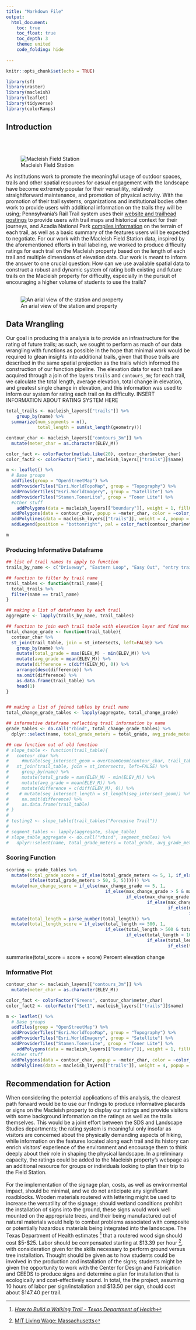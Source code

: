 ```yaml
---
title: "Markdown File"
output: 
  html_document:
    toc: true
    toc_float: true
    toc_depth: 3
    theme: united
    code_folding: hide
  
---
```


```r
knitr::opts_chunk$set(echo = TRUE)
```

```r
library(sf)
library(raster)
library(macleish)
library(leaflet)
library(tidyverse)
library(colorRamps)
```
## Introduction
<br><br>

![Macleish Field Station](https://www.smith.edu/news/gatenew/wp-content/uploads/2015/07/unnamed-640x283.jpg)


As institutions work to promote the meaningful usage of outdoor spaces, trails and other spatial resources for casual engagement with the landscape have become extremely popular for their versatility, relatively straightforward maintenance, and promotion of physical activity. With the promotion of their trail systems, organizations and institutional bodies often work to provide users with additional information on the trails they will be using; Pennsylvania’s Rail Trail system uses their [website and trailhead postings](http://visitpa.com/rails-trails) to provide users with trail maps and historical context for their journeys, and Acadia National Park [compiles information](https://www.nps.gov/acad/planyourvisit/hike-summit.htm) on the terrain of each trail, as well as a basic summary of the features users will be expected to negotiate. For our work with the Macleish Field Station data, inspired by the aforementioned efforts in trail labeling, we worked to produce difficulty ratings for each trail on the Macleish property based on the length of each trail and multiple dimensions of elevation data. Our work is meant to inform the answer to one crucial question: How can we use available spatial data to construct a robust and dynamic system of rating both existing and future trails on the Macleish property for difficulty, especially in the pursuit of encouraging a higher volume of students to use the trails?
<br><br>

![An arial view of the station and property](https://www.smith.edu/ceeds/images/photo_macleish3.jpg)


## Data Wrangling

Our goal in producing this analysis is to provide an infrastructure for the rating of future trails; as such, we sought to perform as much of our data wrangling with functions as possible in the hope that minimal work would be required to glean insights into additional trails, given that those trails are described in the same spatial projection as the trails which informed the construction of our function pipeline. The elevation data for each trail are acquired through a join of the layers `trails` and `contours_3m`; for each trail, we calculate the total length, average elevation, total change in elevation, and greatest single change in elevation, and this information was used to inform our system for rating each trail on its difficulty.
INSERT INFORMATION ABOUT RATING SYSTEM HERE

```r
total_trails <- macleish_layers[["trails"]] %>%
    group_by(name) %>%
  summarize(num_segments = n(), 
            total_length = sum(st_length(geometry)))

```

```r

contour_char <- macleish_layers[["contours_3m"]] %>%
  mutate(meter_char = as.character(ELEV_M))

color_fact <- colorFactor(matlab.like(20), contour_char$meter_char)
color_fact2 <- colorFactor("Set1", macleish_layers[["trails"]]$name)

m <- leaflet() %>%
  # Base groups
  addTiles(group = "OpenStreetMap") %>%
  addProviderTiles("Esri.WorldTopoMap", group = "Topography") %>%
  addProviderTiles("Esri.WorldImagery", group = "Satellite") %>%
  addProviderTiles("Stamen.TonerLite", group = "Toner Lite") %>%
  #other stuff
    addPolygons(data = macleish_layers[["boundary"]], weight = 1, fillOpacity = 0.01, group = "Boundaries") %>%
  addPolygons(data = contour_char, popup = ~meter_char, color = ~color_fact(meter_char), weight = .5) %>%
  addPolylines(data = macleish_layers[["trails"]], weight = 4, popup = ~name, color = ~color_fact2(name)) %>%
  addLegend(position = "bottomright", pal = color_fact(contour_char$meter_char), values = ~contour_char$meter_char)

m

```

### Producing Informative Dataframe
```r
## list of trail names to apply to function
trails_by_name <- c("Driveway", "Eastern Loop", "Easy Out", "entry trail", "Poplar Hill Road", "Porcupine Trail", "Snowmobile Trail", "Vernal Pool Loop", "Western Loop")

## function to filter by trail name
trail_tables <- function(trail_name){
  total_trails %>%
  filter(name == trail_name)
}

## making a list of dataframes by each trail  
aggregate <- lapply(trails_by_name, trail_tables)

## function to join each trail table with elevation layer and find max grade, average grade, and difference by segment
total_change_grade <- function(trail_table){  
  contour_char %>%
  st_join(trail_table, join = st_intersects, left=FALSE) %>%
    group_by(name) %>%
    mutate(total_grade = max(ELEV_M) - min(ELEV_M)) %>%
    mutate(avg_grade = mean(ELEV_M)) %>%
    mutate(difference = c(diff(ELEV_M), 0)) %>%
    arrange(desc(difference)) %>%
    na.omit(difference) %>%
    as.data.frame(trail_table) %>%
    head(1)
}


## making a list of joined tables by trail name
total_change_grade_tables <- lapply(aggregate, total_change_grade)

## informative dataframe reflecting trail information by name
grade_tables <- do.call("rbind", total_change_grade_tables) %>%
  dplyr::select(name, total_grade_meters = total_grade, avg_grade_meters = avg_grade, total_length, max_change_grade = difference)

## new function out of old function
# slope_table <- function(trail_table){  
#   contour_char %>%
#     #mutate(seg_intersect_geom = overGeomGeom(contour_char, trail_table)) %>%
#   st_join(trail_table, join = st_intersects, left=FALSE) %>%
#     group_by(name) %>%
#     mutate(total_grade = max(ELEV_M) - min(ELEV_M)) %>%
#     mutate(avg_grade = mean(ELEV_M)) %>%
#     mutate(difference = c(diff(ELEV_M), 0)) %>%
#    # mutate(seg_intersect_length = st_length(seg_intersect_geom)) %>%
#     na.omit(difference) %>%
#     as.data.frame(trail_table)
# }
# 
# testing2 <- slope_table(trail_tables("Porcupine Trail"))
# 
# segment_tables <- lapply(aggregate, slope_table)
# slope_table_aggregate <- do.call("rbind", segment_tables) %>%
#   dplyr::select(name, total_grade_meters = total_grade, avg_grade_meters = avg_grade, total_length, seg_length, evelation = ELEV_M, difference)
```


### Scoring Function
```r

scoring <- grade_tables %>%
  mutate(total_grade_score = if_else(total_grade_meters <= 5, 1, if_else(total_grade_meters > 5 & total_grade_meters <= 20, 2, if_else(total_grade_meters > 20 & total_grade_meters < 40, 3, if_else(total_grade_meters >= 40 & total_grade_meters <= 50, 4,
         ifelse(total_grade_meters > 50, 5, 5)))))) %>%
  mutate(max_change_score = if_else(max_change_grade <= 5, 1,
                                      if_else(max_change_grade > 5 & max_change_grade <= 15, 2,
                                              if_else(max_change_grade > 15 & max_change_grade <= 30, 3,
                                                      if_else(max_change_grade > 30 & max_change_grade <= 45, 4,
                                                              if_else(max_change_grade > 45 & max_change_grade < 60, 5,
                                                                      if_else(max_change_grade >= 60, 6, 6))))))) %>%
  mutate(total_length = parse_number(total_length)) %>%
  mutate(total_length_score = if_else(total_length <= 500, 1,
                                      if_else(total_length > 500 & total_length <= 1000, 2, 
                                              if_else(total_length > 1000 & total_length <= 1500, 3,
                                                      if_else(total_length > 1500 & total_length <= 2000, 4,
                                                              if_else(total_length > 2000, 5, 5))))))
```

summarise(total_score = score + score)
Percent elevation change

### Informative Plot
```r

contour_char <- macleish_layers[["contours_3m"]] %>%
  mutate(meter_char = as.character(ELEV_M))

color_fact <- colorFactor("Greens", contour_char$meter_char)
color_fact2 <- colorFactor("Set1", macleish_layers[["trails"]]$name)

m <- leaflet() %>%
  # Base groups
  addTiles(group = "OpenStreetMap") %>%
  addProviderTiles("Esri.WorldTopoMap", group = "Topography") %>%
  addProviderTiles("Esri.WorldImagery", group = "Satellite") %>%
  addProviderTiles("Stamen.TonerLite", group = "Toner Lite") %>%
    addPolygons(data = macleish_layers[["boundary"]], weight = 1, fillOpacity = 0.01, group = "Boundaries") %>%
  #other stuff
  addPolygons(data = contour_char, popup = ~meter_char, color = ~color_fact(meter_char), weight = .5) %>%
  addPolylines(data = macleish_layers[["trails"]], weight = 4, popup = ~name, color = ~color_fact2(name))

```

## Recommendation for Action

When considering the potential applications of this analysis, the clearest path forward would be to use our findings to produce informative placards or signs on the Macleish property to display our ratings and provide visitors with some background information on the ratings as well as the trails themselves. This would be a joint effort between the SDS and Landscape Studies departments; the rating system is meaningful only insofar as visitors are concerned about the physically demanding aspects of hiking, while information on the features located along each trail and its history can enrich visitors’ experience of the environment and encourage them to think deeply about their role in shaping the physical landscape. In a preliminary capacity, the ratings could be added to the Macleish property’s webpage as an additional resource for groups or individuals looking to plan their trip to the Field Station. <br><br>
For the implementation of the signage plan, costs, as well as environmental impact, should be minimal, and we do not anticipate any significant roadblocks. Wooden materials routered with lettering might be used to increase the versatility of the signage; should wetland conditions prohibit the installation of signs into the ground, these signs would work well mounted on the appropriate trees, and their being manufactured out of natural materials would help to combat problems associated with composite or potentially hazardous materials being integrated into the landscape. The Texas Department of Health estimates [^1] that a routered wood sign should cost \$5-\$25. Labor should be compensated starting at \$13.39 per hour [^2], with consideration given for the skills necessary to perform ground versus tree installation. Thought should be given as to how students could be involved in the production and installation of the signs; students might be given the opportunity to work with the Center for Design and Fabrication and CEEDS to produce signs and determine a plan for installation that is ecologically and cost-effectively sound. In total, the the project, assuming 10 hours of labor per sign/installation and \$13.50 per sign, should cost about $147.40 per trail. 

[^1]: [*How to Build a Walking Trail - Texas Department of Health*](http://www.dshs.texas.gov/wellness/resource/trail.pdf)
[^2]: [MIT Living Wage: Massachusetts](http://livingwage.mit.edu/states/25)



